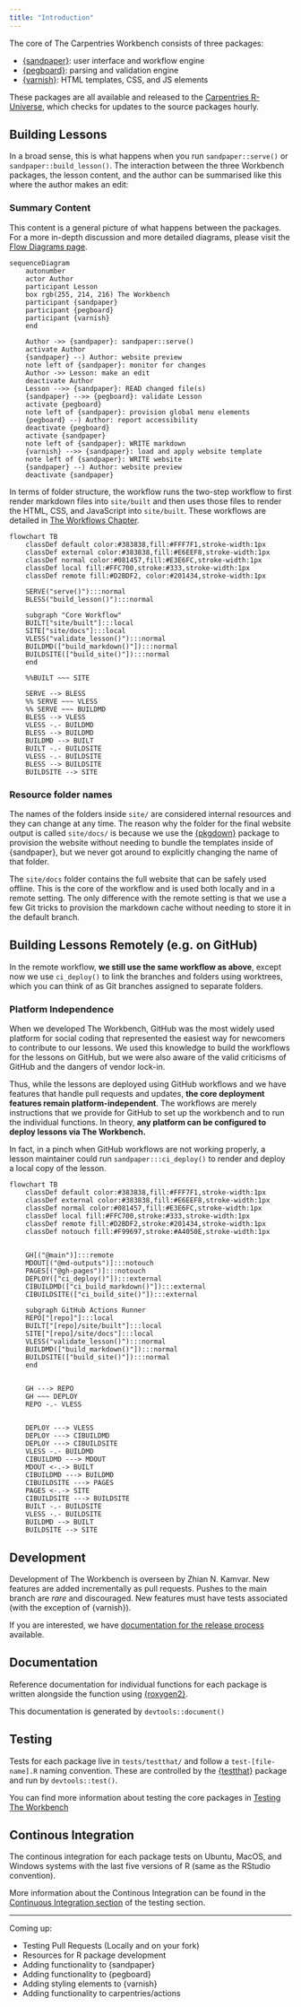 ```yaml
---
title: "Introduction"
---
```


The core of The Carpentries Workbench consists of three packages: 

 - [{sandpaper}]\: user interface and workflow engine
 - [{pegboard}]\: parsing and validation engine
 - [{varnish}]\: HTML templates, CSS, and JS elements

These packages are all available and released to the [Carpentries 
R-Universe][r-universe], which checks for updates to the source packages hourly.

## Building Lessons

In a broad sense, this is what happens when you run `sandpaper::serve()` or
`sandpaper::build_lesson()`. The interaction between the three Workbench
packages, the lesson content, and the author can be summarised like this where
the author makes an edit:

::: {.callout-note}

### Summary Content

This content is a general picture of what happens between the packages. For a
more in-depth discussion and more detailed diagrams, please visit the [Flow 
Diagrams page](flow.html).

:::


```mermaid
sequenceDiagram
    autonumber
    actor Author
    participant Lesson 
    box rgb(255, 214, 216) The Workbench
    participant {sandpaper}
    participant {pegboard}
    participant {varnish}
    end

    Author ->> {sandpaper}: sandpaper::serve()
    activate Author
    {sandpaper} --) Author: website preview
    note left of {sandpaper}: monitor for changes
    Author ->> Lesson: make an edit
    deactivate Author
    Lesson -->> {sandpaper}: READ changed file(s)
    {sandpaper} -->> {pegboard}: validate Lesson
    activate {pegboard}
    note left of {sandpaper}: provision global menu elements
    {pegboard} --) Author: report accessibility 
    deactivate {pegboard}
    activate {sandpaper}
    note left of {sandpaper}: WRITE markdown
    {varnish} -->> {sandpaper}: load and apply website template
    note left of {sandpaper}: WRITE website
    {sandpaper} --) Author: website preview
    deactivate {sandpaper}
```

In terms of folder structure, the workflow runs the two-step workflow to first
render markdown files into `site/built` and then uses those files to render the
HTML, CSS, and JavaScript into `site/built`. These workflows are detailed in
[The Workflows Chapter](flow.html).


```mermaid
flowchart TB
    classDef default color:#383838,fill:#FFF7F1,stroke-width:1px
    classDef external color:#383838,fill:#E6EEF8,stroke-width:1px
    classDef normal color:#081457,fill:#E3E6FC,stroke-width:1px
    classDef local fill:#FFC700,stroke:#333,stroke-width:1px
    classDef remote fill:#D2BDF2, color:#201434,stroke-width:1px

    SERVE("serve()"):::normal
    BLESS("build_lesson()"):::normal

    subgraph "Core Workflow"
    BUILT["site/built"]:::local
    SITE["site/docs"]:::local
    VLESS("validate_lesson()"):::normal
    BUILDMD(["build_markdown()"]):::normal
    BUILDSITE(["build_site()"]):::normal
    end

    %%BUILT ~~~ SITE

    SERVE --> BLESS
    %% SERVE ~~~ VLESS
    %% SERVE ~~~ BUILDMD
    BLESS --> VLESS
    VLESS -.- BUILDMD
    BLESS --> BUILDMD
    BUILDMD --> BUILT
    BUILT -.- BUILDSITE
    VLESS -.- BUILDSITE
    BLESS --> BUILDSITE
    BUILDSITE --> SITE
```

::: {.callout-note}

### Resource folder names

The names of the folders inside `site/` are considered internal resources and
they can change at any time. The reason why the folder for the final website
output is called `site/docs/` is because we use the
[{pkgdown}](https://pkgdown.github.io) package to provision the website without
needing to bundle the templates inside of {sandpaper}, but we never got around
to explicitly changing the name of that folder.

:::

The `site/docs` folder contains the full website that can be safely used
offline. This is the core of the workflow and is used both locally and in a
remote setting. The only difference with the remote setting is that we use a few
Git tricks to provision the markdown cache without needing to store it in the
default branch.

## Building Lessons Remotely (e.g. on GitHub)

In the remote workflow, **we still use the same workflow as above**, except now
we use `ci_deploy()` to link the branches and folders using worktrees, which
you can think of as Git branches assigned to separate folders.

::: {.callout-note}

### Platform Independence

When we developed The Workbench, GitHub was the most widely used platform for
social coding that represented the easiest way for newcomers to contribute to
our lessons. We used this knowledge to build the workflows for the lessons on
GitHub, but we were also aware of the valid criticisms of GitHub and the dangers
of vendor lock-in. 

Thus, while the lessons are deployed using GitHub workflows and we have features
that handle pull requests and updates, **the core deployment features remain
platform-independent**. The workflows are merely instructions that we provide
for GitHub to set up the workbench and to run the individual functions. In
theory, **any platform can be configured to deploy lessons via The Workbench.**

In fact, in a pinch when GitHub workflows are not working properly, a lesson
maintainer could run `sandpaper:::ci_deploy()` to render and deploy a local
copy of the lesson.

:::



```mermaid
flowchart TB
    classDef default color:#383838,fill:#FFF7F1,stroke-width:1px
    classDef external color:#383838,fill:#E6EEF8,stroke-width:1px
    classDef normal color:#081457,fill:#E3E6FC,stroke-width:1px
    classDef local fill:#FFC700,stroke:#333,stroke-width:1px
    classDef remote fill:#D2BDF2,stroke:#201434,stroke-width:1px
    classDef notouch fill:#F99697,stroke:#A4050E,stroke-width:1px


    GH[("@main")]:::remote
    MDOUT[("@md-outputs")]:::notouch
    PAGES[("@gh-pages")]:::notouch
    DEPLOY(["ci_deploy()"]):::external
    CIBUILDMD(["ci_build_markdown()"]):::external
    CIBUILDSITE(["ci_build_site()"]):::external

    subgraph GitHub Actions Runner
    REPO["[repo]"]:::local
    BUILT["[repo]/site/built"]:::local
    SITE["[repo]/site/docs"]:::local
    VLESS("validate_lesson()"):::normal
    BUILDMD(["build_markdown()"]):::normal
    BUILDSITE(["build_site()"]):::normal
    end


    GH ---> REPO
    GH ~~~ DEPLOY
    REPO -.- VLESS


    DEPLOY ---> VLESS
    DEPLOY ---> CIBUILDMD
    DEPLOY ---> CIBUILDSITE
    VLESS -.- BUILDMD
    CIBUILDMD ---> MDOUT
    MDOUT <-.-> BUILT
    CIBUILDMD ---> BUILDMD
    CIBUILDSITE ---> PAGES
    PAGES <-.-> SITE
    CIBUILDSITE ---> BUILDSITE
    BUILT -.- BUILDSITE
    VLESS -.- BUILDSITE
    BUILDMD --> BUILT
    BUILDSITE --> SITE
```



## Development

Development of The Workbench is overseen by Zhian N. Kamvar. New features are
added incrementally as pull requests. Pushes to the main branch are _rare_ and
discouraged. New features must have tests associated (with the exception of
{varnish}).

If you are interested, we have [documentation for the release
process](releases.html) available.



## Documentation

Reference documentation for individual functions for each package is written
alongside the function using [{roxygen2}](https://roxygen2.r-lib.org/).

This documentation is generated by `devtools::document()`

## Testing

Tests for each package live in `tests/testthat/` and follow a
`test-[file-name].R` naming convention. These are controlled by the
[{testthat}](https://testthat.r-lib.org/) package and run by `devtools::test()`.

You can find more information about testing the core packages in [Testing The
Workbench](testing.html)

## Continous Integration

The continous integration for each package tests on Ubuntu, MacOS, and Windows
systems with the last five versions of R (same as the RStudio convention). 

More information about the Continous Integration can be found in the [Continuous
Integration section](testing.html#ci) of the testing section.

--------

Coming up:

 - Testing Pull Requests (Locally and on your fork)
 - Resources for R package development
 - Adding functionality to {sandpaper}
 - Adding functionality to {pegboard}
 - Adding styling elements to {varnish}
 - Adding functionality to carpentries/actions

[{varnish}]: https://carpentries.github.io/varnish/
[{pegboard}]: https://carpentries.github.io/pegboard/
[{sandpaper}]: https://carpentries.github.io/sandpaper/
[r-universe]: https://carpentries.r-universe.dev/

